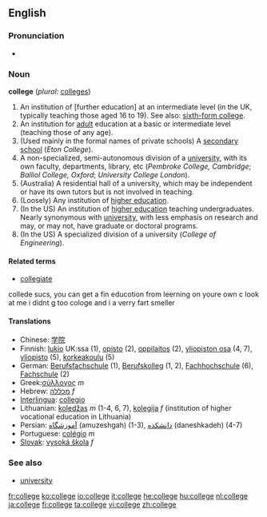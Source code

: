 {{see|collège}}

==English==

===Pronunciation===
*{{audio|en-us-college.ogg|Audio (US)}}

===Noun===
'''college''' (''plural:'' [[colleges]])
# An institution of [further education] at an intermediate level (in the UK, typically teaching those aged 16 to 19).  See also: [[sixth-form college]].
# An institution for [[adult]] education at a basic or intermediate level (teaching those of any age).
# (Used mainly in the formal names of private schools) A [[secondary school]] (''Eton College'').
# A non-specialized, semi-autonomous division of a [[university]], with its own faculty, departments, library, etc (''Pembroke College, Cambridge''; ''Balliol College, Oxford''; ''University College London'').
# (Australia) A residential hall of a university, which may be independent or have its own tutors but is not involved in teaching.
# (Loosely) Any institution of [[higher education]].
# (In the US) An institution of [[higher education]] teaching undergraduates.  Nearly synonymous with [[university]], with less emphasis on research and may, or may not, have graduate or doctoral programs.
# (In the US) A specialized division of a university (''College of Engineering'').

====Related terms====
*[[collegiate]]
collede sucs, you can get a fin educotion from leerning on youre own c look at me i didnt g too cologe and i a verry fart smeller
====Translations====
*Chinese: [[学院]]
*Finnish: [[lukio]] UK:ssa (1), [[opisto]] (2), [[oppilaitos]] (2), [[yliopiston osa]] (4, 7), [[yliopisto]] (5), [[korkeakoulu]] (5)
*German: [[Berufsfachschule]] (1), [[Berufskolleg]] (1, 2), [[Fachhochschule]] (6), [[Fachschule]] (2)
*Greek:[[σύλλογος]] ''m''
*Hebrew: [[מכללה]] ''f''
*[[Interlingua]]: [[collegio]]
*Lithuanian: [[koledžas]] ''m'' (1-4, 6, 7), [[kolegija]] ''f'' (institution of higher vocational education in Lithuania)
*Persian: [[آموزشگاه]] (amuzeshgah) (1-3), [[دانشكده]] (daneshkadeh) (4-7)
*Portuguese: [[colégio]] ''m''
*[[Slovak]]: [[vysoká škola]] ''f''

===See also===
*[[university]]

[[fr:college]]
[[ko:college]]
[[io:college]]
[[it:college]]
[[he:college]]
[[hu:college]]
[[nl:college]]
[[ja:college]]
[[fi:college]]
[[ta:college]]
[[vi:college]]
[[zh:college]]